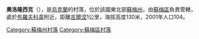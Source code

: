 {{coord|50|49|48|N|34|43|27|E|scale:100000|display=title}}

'''奧洛隆西克'''（{{lang-uk|Ополонське}}），是[[烏克蘭|烏克蘭]]的村落，位於該國東北部[[蘇梅州|蘇梅州]]，由[[蘇梅區|蘇梅區]]負責管轄，處於[[布羅夫科韋_(蘇梅區)|布羅夫科韋]]附近，距離[[吉爾涅_(蘇梅區)|吉爾涅]]1公里，海拔高度130米，2001年人口104。

{{DEFAULTSORT:Ополонське}}
[[Category:蘇梅州村落|Category:蘇梅州村落]]
[[Category:蘇梅區村落|Category:蘇梅區村落]]


{{Sumy-geo-stub}}